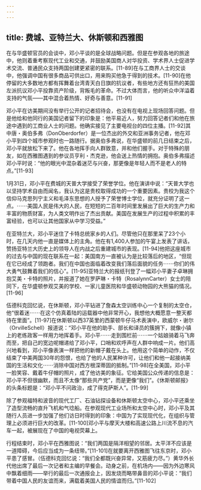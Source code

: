 ```yaml
---
---
---
```

title: 费城、亚特兰大、休斯顿和西雅图
---



在与华盛顿官员的会谈中，邓小平谈的是全球战略问题。但是在参观各地的旅途中，他则着重考察现代工业和交通，并鼓励美国商人对华投资、学术界人士促进学术交流、普通民众支持两国创建更紧密的联系。[11-89]在与工商界人士的交谈中，他强调中国有很多商品可供出口，用来购买他急于得到的技术。[11-90]在他停留的大多数地方都有挥舞着台湾青天白日旗的抗议者，有些地方还有狂热的美国左派抗议邓小平投靠资产阶级，背叛毛的革命。不过大体而言，他的听众中洋溢着支持的气氛——其中混合着热情、好奇与善意。[11-91]

邓小平在访美期间没有举行公开的记者招待会，也没有在电视上现场回答问题。但是他给和他同行的美国记者留下的印象是：他平易近人，努力回答记者们和他在旅途中遇到的工商业人士的问题。他确实接见了主要电视台的四位主播。[11-92]其中唐・奥伯多弗（DonOberdorfer）是一位杰出的外交和亚洲事务记者，他在邓小平到四个城市参观时也一路随行。据奥伯多弗说，在华盛顿的前几日结束之后，邓小平就放松下来了。他在各地挥手向人群致意，并和他们握手。对于特殊的朋友，如在西雅图遇到的参议员亨利・杰克逊，他会送上热情的拥抱。奥伯多弗描述邓小平时说：“他的眼光中混杂着迷茫与兴奋，那更像是年轻人而不是老人的特点。”[11-93]

1月31日，邓小平在费城的天普大学接受了荣誉学位。他在演讲中说：“天普大学也以坚持学术自由而闻名，我认为这是贵校取得成功的一个重要因素。贵校为我这个信仰马克思列宁主义和毛泽东思想的人授予了荣誉博士学位，就充分证明了这一点。⋯⋯美国人民是伟大的人民，在短短的二百年时间里发展出了巨大的生产力和丰富的物质财富，为人类文明作出了杰出贡献。美国在发展生产的过程中积累的丰富经验，也可以让其他国家从中学习受益。”

在亚特兰大，邓小平迷住了卡特总统家乡的人们。尽管他只在那里呆了23个小时，在几天内他一直是媒体上的主角。他在有1,400人参加的午宴上发表了讲话，赞扬亚特兰大历史上的领导人在内战之后重建城市的表现。[11-94]他把这座城市的过去与中国的现在联系在一起：美国南方一直被认为是比较落后的地区，“但现在它已经成了领跑者。我们在中国也面临着改变我们落后面貌的任务⋯⋯你们的伟大勇气鼓舞着我们的信心”。[11-95]亚特兰大的报纸刊登了一幅邓小平妻子卓琳拥抱艾美・卡特的照片，并报道了她在罗萨琳・卡特（RosalynnCarter）女士的陪同下，在华盛顿参观艾美的学校、一家儿童医院和华盛顿动物园的大熊猫的情况。[11-96]

伍德科克回忆说，在休斯顿，邓小平钻进了詹森太空训练中心一个复制的太空仓，他“很着迷⋯⋯在这个仿真着陆的运载器中他非常开心，我想他大概愿意一整天都待在里面”。[11-97]在休斯顿以西37英里的西蒙顿牛仔马术表演中，欧威尔・谢尔（OrvilleSchell）报道说：“邓小平在他的助手、部长和译员的簇拥下，就像小镇上的老练政客一样用力地挥着手。邓小平⋯⋯走到围栏前⋯⋯一个姑娘骑着马飞奔而至，把自己的宽边呢帽递给了邓小平，口哨和欢呼声在人群中响成一片。他们高兴地看到，邓小平像表演一样把他的新帽子戴在头上。他用这个简单的动作，不仅结束了中美两国30年的怨恨，也给了他的人民某种许可，让他们和他一起接纳美国的生活和文化⋯⋯消除中国对西方根深蒂固的抵制。”[11-98]在全美国，邓小平一脸笑容、戴着牛仔帽的照片，成了他访美的象征。它给美国公众传递的信息是：邓小平不但很幽默，而且不太像“那些共产党”，而是更像“我们”。《休斯顿邮报》的头条标题是：“邓小平不问政治，成了得克萨斯人”。[11-99]

除了参观福特和波音的现代工厂、石油钻探设备和休斯顿太空中心，邓小平还乘坐了造型流畅的直升飞机和气埝船。在参观现代工业场所和太空中心时，邓小平及其随行人员进一步加强了他们访日时得到的印象：中国为了实现现代化，在组织与管理上必须进行巨大的改革。[11-100]邓小平与摩天大楼和高速公路上川流不息的汽车一起，被展现在了中国的电视荧幕上。

行程结束时，邓小平在西雅图说：“我们两国是隔洋相望的邻居。太平洋不应该是一道障碍，今后应当成为一条纽带。”[11-101]在就要离开西雅图飞往东京时，邓小平患了感冒。（伍德科克回忆说：“我们全都既兴奋异常，又筋疲力尽。”）黄华外长代他出席了最后一次记者和主编的早餐会。动身之前，在机场内——因为外边寒风中飘着细雨——举行的最后一次通报会上，因发烧而略带鼻音的邓小平说：“我们带着中国人民的友谊而来，满载着美国人民的情谊而归。”[11-102]